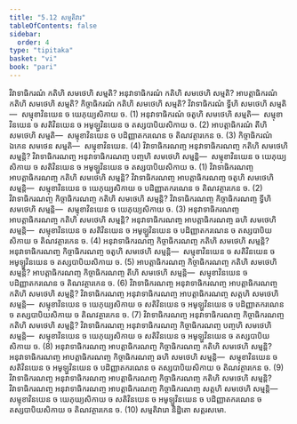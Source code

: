 ```yaml
---
title: "5.12 សម្មតិវារ"
tableOfContents: false
sidebar:
  order: 4
type: "tipitaka"
basket: "vi"
book: "pari"
---
```



<DynamicBreadcrumb />

<Division number="307" book="pari">

<Paragraph number="1331" book="pari">
វិវាទាធិករណំ កតិហិ សមថេហិ សម្មតិ? អនុវាទាធិករណំ កតិហិ សមថេហិ សម្មតិ? អាបត្តាធិករណំ កតិហិ សមថេហិ សម្មតិ? កិច្ចាធិករណំ កតិហិ សមថេហិ សម្មតិ?
</Paragraph>

<Paragraph number="1332" book="pari">
វិវាទាធិករណំ ទ្វីហិ សមថេហិ សម្មតិ—  សម្មុខាវិនយេន ច យេភុយ្យសិកាយ ច. (1)
</Paragraph>

<Paragraph number="1333" book="pari">
អនុវាទាធិករណំ ចតូហិ សមថេហិ សម្មតិ—  សម្មុខាវិនយេន ច សតិវិនយេន ច អមូឡ្ហវិនយេន ច តស្សបាបិយសិកាយ ច. (2)
</Paragraph>

<Paragraph number="1334" book="pari">
អាបត្តាធិករណំ តីហិ សមថេហិ សម្មតិ—  សម្មុខាវិនយេន ច បដិញ្ញាតករណេន ច តិណវត្ថារកេន ច. (3)
</Paragraph>

<Paragraph number="1335" book="pari">
កិច្ចាធិករណំ ឯកេន សមថេន សម្មតិ—  សម្មុខាវិនយេន. (4)
</Paragraph>

<Paragraph number="1336" book="pari">
វិវាទាធិករណញ្ច អនុវាទាធិករណញ្ច កតិហិ សមថេហិ សម្មន្តិ? វិវាទាធិករណញ្ច អនុវាទាធិករណញ្ច បញ្ចហិ សមថេហិ សម្មន្តិ—  សម្មុខាវិនយេន ច យេភុយ្យសិកាយ ច សតិវិនយេន ច អមូឡ្ហវិនយេន ច តស្សបាបិយសិកាយ ច. (1)
</Paragraph>

<Paragraph number="1337" book="pari">
វិវាទាធិករណញ្ច អាបត្តាធិករណញ្ច កតិហិ សមថេហិ សម្មន្តិ? វិវាទាធិករណញ្ច អាបត្តាធិករណញ្ច ចតូហិ សមថេហិ សម្មន្តិ—  សម្មុខាវិនយេន ច យេភុយ្យសិកាយ ច បដិញ្ញាតករណេន ច តិណវត្ថារកេន ច. (2)
</Paragraph>

<Paragraph number="1338" book="pari">
វិវាទាធិករណញ្ច កិច្ចាធិករណញ្ច កតិហិ សមថេហិ សម្មន្តិ? វិវាទាធិករណញ្ច កិច្ចាធិករណញ្ច ទ្វីហិ សមថេហិ សម្មន្តិ—  សម្មុខាវិនយេន ច យេភុយ្យសិកាយ ច. (3)
</Paragraph>

<Paragraph number="1339" book="pari">
អនុវាទាធិករណញ្ច អាបត្តាធិករណញ្ច កតិហិ សមថេហិ សម្មន្តិ? អនុវាទាធិករណញ្ច អាបត្តាធិករណញ្ច ឆហិ សមថេហិ សម្មន្តិ—  សម្មុខាវិនយេន ច សតិវិនយេន ច អមូឡ្ហវិនយេន ច បដិញ្ញាតករណេន ច តស្សបាបិយសិកាយ ច តិណវត្ថារកេន ច. (4)
</Paragraph>

<Paragraph number="1340" book="pari">
អនុវាទាធិករណញ្ច កិច្ចាធិករណញ្ច កតិហិ សមថេហិ សម្មន្តិ? អនុវាទាធិករណញ្ច កិច្ចាធិករណញ្ច ចតូហិ សមថេហិ សម្មន្តិ—  សម្មុខាវិនយេន ច សតិវិនយេន ច អមូឡ្ហវិនយេន ច តស្សបាបិយសិកាយ ច. (5)
</Paragraph>

<Paragraph number="1341" book="pari">
អាបត្តាធិករណញ្ច កិច្ចាធិករណញ្ច កតិហិ សមថេហិ សម្មន្តិ? អាបត្តាធិករណញ្ច កិច្ចាធិករណញ្ច តីហិ សមថេហិ សម្មន្តិ—  សម្មុខាវិនយេន ច បដិញ្ញាតករណេន ច តិណវត្ថារកេន ច. (6)
</Paragraph>

<Paragraph number="1342" book="pari">
វិវាទាធិករណញ្ច អនុវាទាធិករណញ្ច អាបត្តាធិករណញ្ច កតិហិ សមថេហិ សម្មន្តិ? វិវាទាធិករណញ្ច អនុវាទាធិករណញ្ច អាបត្តាធិករណញ្ច សត្តហិ សមថេហិ សម្មន្តិ—  សម្មុខាវិនយេន ច យេភុយ្យសិកាយ ច សតិវិនយេន ច អមូឡ្ហវិនយេន ច បដិញ្ញាតករណេន ច តស្សបាបិយសិកាយ ច តិណវត្ថារកេន ច. (7)
</Paragraph>

<Paragraph number="1343" book="pari">
វិវាទាធិករណញ្ច អនុវាទាធិករណញ្ច កិច្ចាធិករណញ្ច កតិហិ សមថេហិ សម្មន្តិ? វិវាទាធិករណញ្ច អនុវាទាធិករណញ្ច កិច្ចាធិករណញ្ច បញ្ចហិ សមថេហិ សម្មន្តិ—  សម្មុខាវិនយេន ច យេភុយ្យសិកាយ ច សតិវិនយេន ច អមូឡ្ហវិនយេន ច តស្សបាបិយសិកាយ ច. (8)
</Paragraph>

<Paragraph number="1344" book="pari">
អនុវាទាធិករណញ្ច អាបត្តាធិករណញ្ច កិច្ចាធិករណញ្ច កតិហិ សមថេហិ សម្មន្តិ? អនុវាទាធិករណញ្ច អាបត្តាធិករណញ្ច កិច្ចាធិករណញ្ច ឆហិ សមថេហិ សម្មន្តិ—  សម្មុខាវិនយេន ច សតិវិនយេន ច អមូឡ្ហវិនយេន ច បដិញ្ញាតករណេន ច តស្សបាបិយសិកាយ ច តិណវត្ថារកេន ច. (9)
</Paragraph>

<Paragraph number="1345" book="pari">
វិវាទាធិករណញ្ច អនុវាទាធិករណញ្ច អាបត្តាធិករណញ្ច កិច្ចាធិករណញ្ច កតិហិ សមថេហិ សម្មន្តិ? វិវាទាធិករណញ្ច អនុវាទាធិករណញ្ច អាបត្តាធិករណញ្ច កិច្ចាធិករណញ្ច សត្តហិ សមថេហិ សម្មន្តិ—  សម្មុខាវិនយេន ច យេភុយ្យសិកាយ ច សតិវិនយេន ច អមូឡ្ហវិនយេន ច បដិញ្ញាតករណេន ច តស្សបាបិយសិកាយ ច តិណវត្ថារកេន ច. (10)

</Paragraph>
</Division>

<Paragraph number="1346" type="center" book="pari">
សម្មតិវារោ និដ្ឋិតោ សត្តរសមោ.
</Paragraph>